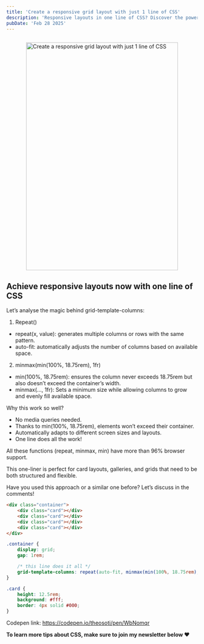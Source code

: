 ```yaml
---
title: 'Create a responsive grid layout with just 1 line of CSS'
description: 'Responsive layouts in one line of CSS? Discover the power of flexible, media-query-free design for seamless adaptation to any screen.'
pubDate: 'Feb 28 2025'
---
```



<Image
	src="/short/02-2025/one-liner-responsive-layout.gif"
	alt="Create a responsive grid layout with just 1 line of CSS"
	width="400"
	height="600"
	style="margin: 2em auto 1em auto; display: block; border: 4px solid var(--border)"
/>

## Achieve responsive layouts now with one line of CSS

Let’s analyse the magic behind grid-template-columns:

1. Repeat()

- repeat(x, value): generates multiple columns or rows with the same pattern.
- auto-fit: automatically adjusts the number of columns based on available space.

2. minmax(min(100%, 18.75rem), 1fr)

- min(100%, 18.75rem): ensures the column never exceeds 18.75rem but also doesn’t exceed the container’s width.
- minmax(..., 1fr): Sets a minimum size while allowing columns to grow and evenly fill available space.

Why this work so well?

- No media queries needed.
- Thanks to min(100%, 18.75rem), elements won’t exceed their container.
- Automatically adapts to different screen sizes and layouts.
- One line does all the work!

All these functions (repeat, minmax, min) have more than 96% browser support.

This one-liner is perfect for card layouts, galleries, and grids that need to be both structured and flexible.

Have you used this approach or a similar one before?
Let’s discuss in the comments!

```html
<div class="container">
	<div class="card"></div>
	<div class="card"></div>
	<div class="card"></div>
	<div class="card"></div>
</div>
```

```css
.container {
	display: grid;
	gap: 1rem;

	/* this line does it all */
	grid-template-columns: repeat(auto-fit, minmax(min(100%, 18.75rem), 1fr));
}

.card {
	height: 12.5rem;
	background: #fff;
	border: 4px solid #000;
}
```

Codepen link: https://codepen.io/theosoti/pen/WbNomqr

**To learn more tips about CSS, make sure to join my newsletter below ❤️**
